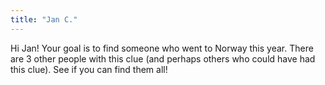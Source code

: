 ```yaml
---
title: "Jan C."
---
```


Hi Jan! Your goal is to find someone who went to Norway this year. There are 3 other people with this clue (and perhaps others who could have had this clue). See if you can find them all!
